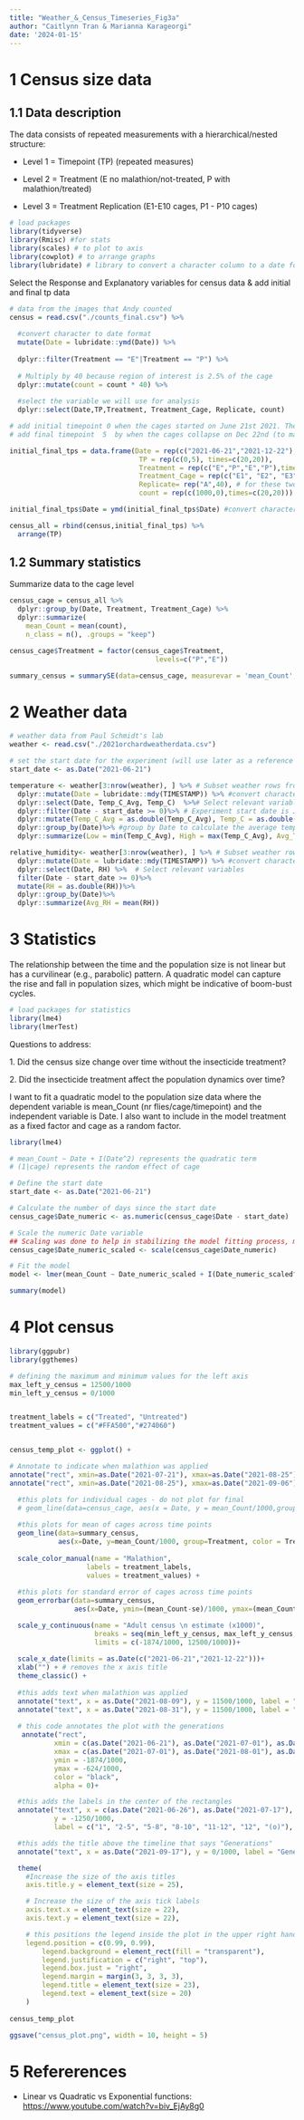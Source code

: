 ```yaml
---
title: "Weather_&_Census_Timeseries_Fig3a"
author: "Caitlynn Tran & Marianna Karageorgi"
date: '2024-01-15'
---
```


# 1 Census size data

## 1.1 Data description

The data consists of repeated measurements with a hierarchical/nested structure:

-   Level 1 = Timepoint (TP) (repeated measures)

-   Level 2 = Treatment (E no malathion/not-treated, P with malathion/treated)

-   Level 3 = Treatment Replication (E1-E10 cages, P1 - P10 cages)

```r
# load packages  
library(tidyverse)
library(Rmisc) #for stats
library(scales) # to plot to axis
library(cowplot) # to arrange graphs
library(lubridate) # library to convert a character column to a date format
```

Select the Response and Explanatory variables for census data & add initial and final tp data

```r
# data from the images that Andy counted
census = read.csv("./counts_final.csv") %>%
  
  #convert character to date format
  mutate(Date = lubridate::ymd(Date)) %>% 
  
  dplyr::filter(Treatment == "E"|Treatment == "P") %>%
  
  # Multiply by 40 because region of interest is 2.5% of the cage
  dplyr::mutate(count = count * 40) %>% 
  
  #select the variable we will use for analysis
  dplyr::select(Date,TP,Treatment, Treatment_Cage, Replicate, count)  

# add initial timepoint 0 when the cages started on June 21st 2021. The cages began with 1000 individuals
# add final timepoint  5  by when the cages collapse on Dec 22nd (to match up with last timepoint of other data). The cages ended with 0 adult individuals

initial_final_tps = data.frame(Date = rep(c("2021-06-21","2021-12-22"),times=c(20,20)),
                                TP = rep(c(0,5), times=c(20,20)),
                                Treatment = rep(c("E","P","E","P"),times=c(10,10,10,10)),
                                Treatment_Cage = rep(c("E1", "E2", "E3", "E4", "E5", "E6", "E7", "E8", "E9", "E10", "P1", "P2", "P3", "P4", "P5", "P6", "P7", "P8", "P9", "P10"),2),
                                Replicate= rep("A",40), # for these two timepoints there are no replicates.There is only one number 1000 for timepoint 0 and 0 for timepoint 5
                                count = rep(c(1000,0),times=c(20,20)))

initial_final_tps$Date = ymd(initial_final_tps$Date) #convert character to date format

census_all = rbind(census,initial_final_tps) %>%
  arrange(TP)
```

## 1.2 Summary statistics

Summarize data to the cage level

```r
census_cage = census_all %>% 
  dplyr::group_by(Date, Treatment, Treatment_Cage) %>%
  dplyr::summarize(
    mean_Count = mean(count),
    n_class = n(), .groups = "keep")

census_cage$Treatment = factor(census_cage$Treatment,
                                    levels=c("P","E"))

summary_census = summarySE(data=census_cage, measurevar = 'mean_Count', groupvars = c("Date","Treatment"))
```

# 2 Weather data

```r
# weather data from Paul Schmidt's lab
weather <- read.csv("./2021orchardweatherdata.csv") 

# set the start date for the experiment (will use later as a reference point to filter out some of the data)
start_date <- as.Date("2021-06-21")

temperature <- weather[3:nrow(weather), ] %>% # Subset weather rows from index 3 to the last row
  dplyr::mutate(Date = lubridate::mdy(TIMESTAMP)) %>% #convert character to date format
  dplyr::select(Date, Temp_C_Avg, Temp_C)  %>%# Select relevant variables
  dplyr::filter(Date - start_date >= 0)%>% # Experiment start date is June 21st
  dplyr::mutate(Temp_C_Avg = as.double(Temp_C_Avg), Temp_C = as.double(Temp_C))%>% 
  dplyr::group_by(Date)%>% #group by Date to calculate the average temp for each day
  dplyr::summarize(Low = min(Temp_C_Avg), High = max(Temp_C_Avg), Avg_Temp = mean(Temp_C_Avg))

relative_humidity<- weather[3:nrow(weather), ] %>% # Subset weather rows from index 3 to the last row
  dplyr::mutate(Date = lubridate::mdy(TIMESTAMP)) %>% #convert character to date format
  dplyr::select(Date, RH) %>%  # Select relevant variables
  filter(Date - start_date >= 0)%>%
  mutate(RH = as.double(RH))%>%
  dplyr::group_by(Date)%>%
  dplyr::summarize(Avg_RH = mean(RH))
```

# 3 Statistics

The relationship between the time and the population size is not linear but has a curvilinear (e.g., parabolic) pattern. A quadratic model can capture the rise and fall in population sizes, which might be indicative of boom-bust cycles.

```r
# load packages for statistics 
library(lme4)
library(lmerTest)
```

Questions to address:

1\. Did the census size change over time without the insecticide treatment?

2\. Did the insecticide treatment affect the population dynamics over time?

I want to fit a quadratic model to the population size data where the dependent variable is mean_Count (nr flies/cage/timepoint) and the independent variable is Date. I also want to include in the model treatment as a fixed factor and cage as a random factor.

```r
library(lme4)

# mean_Count ~ Date + I(Date^2) represents the quadratic term
# (1|cage) represents the random effect of cage

# Define the start date
start_date <- as.Date("2021-06-21")

# Calculate the number of days since the start date
census_cage$Date_numeric <- as.numeric(census_cage$Date - start_date)

# Scale the numeric Date variable
## Scaling was done to help in stabilizing the model fitting process, make the interpretation of the quadratic term more straightforward, and reduce potential multicollinearity between the linear and quadratic terms of the date
census_cage$Date_numeric_scaled <- scale(census_cage$Date_numeric)

# Fit the model
model <- lmer(mean_Count ~ Date_numeric_scaled + I(Date_numeric_scaled^2) + Treatment + (1|Treatment_Cage), REML=F, data = census_cage)

summary(model)
```

# 4 Plot census

```r
library(ggpubr) 
library(ggthemes)
```

```r
# defining the maximum and minimum values for the left axis
max_left_y_census = 12500/1000
min_left_y_census = 0/1000


treatment_labels = c("Treated", "Untreated")
treatment_values = c("#FFA500","#274060")


census_temp_plot <- ggplot() +

# Annotate to indicate when malathion was applied
annotate("rect", xmin=as.Date("2021-07-21"), xmax=as.Date("2021-08-25"), ymin=-Inf, ymax=Inf, alpha=0.2, fill="#FFA500") +
annotate("rect", xmin=as.Date("2021-08-25"), xmax=as.Date("2021-09-06"), ymin=-Inf, ymax=Inf, alpha=0.4, fill="#FFA500") +

  #this plots for individual cages - do not plot for final
  # geom_line(data=census_cage, aes(x = Date, y = mean_Count/1000,group=Treatment_Cage, color= Treatment), size= 0.5, alpha = 0.6) +
  
  #this plots for mean of cages across time points
  geom_line(data=summary_census, 
            aes(x=Date, y=mean_Count/1000, group=Treatment, color = Treatment), linewidth= 1.5, alpha = 1) +  
  
  scale_color_manual(name = "Malathion",
                   labels = treatment_labels,
                   values = treatment_values) +
  
  #this plots for standard error of cages across time points
  geom_errorbar(data=summary_census, 
                aes(x=Date, ymin=(mean_Count-se)/1000, ymax=(mean_Count+se)/1000, color = Treatment), width=.1) +

  scale_y_continuous(name = "Adult census \n estimate (x1000)",
                     breaks = seq(min_left_y_census, max_left_y_census, 2500/1000),
                     limits = c(-1874/1000, 12500/1000))+
  
  scale_x_date(limits = as.Date(c("2021-06-21","2021-12-22")))+
  xlab("") + # removes the x axis title
  theme_classic() +
  
  #this adds text when malathion was applied
  annotate("text", x = as.Date("2021-08-09"), y = 11500/1000, label = "2.5\nppm", size = 7, color = "black")+
  annotate("text", x = as.Date("2021-08-31"), y = 11500/1000, label = "7.5\nppm", size = 7, color = "black") +
  
  # this code annotates the plot with the generations
   annotate("rect",
           xmin = c(as.Date("2021-06-21"), as.Date("2021-07-01"), as.Date("2021-08-01"), as.Date("2021-09-01"), as.Date("2021-10-01"), as.Date("2021-11-01"), as.Date("2021-12-01")),
           xmax = c(as.Date("2021-07-01"), as.Date("2021-08-01"), as.Date("2021-09-01"), as.Date("2021-10-01"), as.Date("2021-11-01"), as.Date("2021-12-01"), as.Date("2021-12-22")),
           ymin = -1874/1000,
           ymax = -624/1000,
           color = "black",
           alpha = 0)+

  #this adds the labels in the center of the rectangles
  annotate("text", x = c(as.Date("2021-06-26"), as.Date("2021-07-17"), as.Date("2021-08-17"), as.Date("2021-09-17"), as.Date("2021-10-17"), as.Date("2021-11-17"), as.Date("2021-12-10")),
           y = -1250/1000,
           label = c("1", "2-5", "5-8", "8-10", "11-12", "12", "(o)"), size = 6) +

  #this adds the title above the timeline that says "Generations"
  annotate("text", x = as.Date("2021-09-17"), y = 0/1000, label = "Generations", size = 8) +

  theme(
    #Increase the size of the axis titles
    axis.title.y = element_text(size = 25),

    # Increase the size of the axis tick labels
    axis.text.x = element_text(size = 22),
    axis.text.y = element_text(size = 22),

    # this positions the legend inside the plot in the upper right hand corner
    legend.position = c(0.99, 0.99),
        legend.background = element_rect(fill = "transparent"),
        legend.justification = c("right", "top"),
        legend.box.just = "right",
        legend.margin = margin(3, 3, 3, 3),
        legend.title = element_text(size = 23),
        legend.text = element_text(size = 20)
    )
  
census_temp_plot

ggsave("census_plot.png", width = 10, height = 5)
```

# 5 Refererences

-   Linear vs Quadratic vs Exponential functions: <https://www.youtube.com/watch?v=biv_EjAy8g0>
